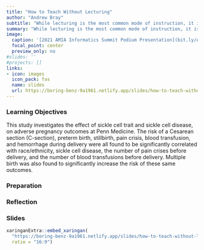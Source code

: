 ```yaml
---
title: "How to Teach Without Lecturing"
author: "Andrew Bray"
subtitle: "While lecturing is the most common mode of instruction, it is known to have serious weaknesses. Alternatives that require students to be actively involved in the classroom environment are effective additions to the teacher's toolbox."
summary: "While lecturing is the most common mode of instruction, it is known to have serious weaknesses. Alternatives that require students to be actively involved in the classroom environment are effective additions to the teacher's toolbox."
image:
  caption: '[2021 AMIA Informatics Summit Podium Presentation](bit.ly/AMIA-sickle-cell)'
  focal_point: center
  preview_only: no
#slides: ''
#projects: []
links:
- icon: images
  icon_pack: fas
  name: slides
  url: https://boring-benz-9a1961.netlify.app/slides/how-to-teach-without-lecturing
---
```


### Learning Objectives

This study investigates the effect of sickle cell trait and sickle cell disease, on adverse pregnancy outcomes at Penn Medicine. The risk of a Cesarean section (C-section), preterm birth, stillbirth, pain crisis, blood transfusion, and hemorrhage during delivery were all found to be significantly correlated with race/ethnicity, sickle cell disease, the number of pain crises before delivery, and the number of blood transfusions before delivery. Multiple birth was also found to significantly increase the risk of these same outcomes.

### Preparation


### Reflection


### Slides

```r
xaringanExtra::embed_xaringan(
  "https://boring-benz-9a1961.netlify.app/slides/how-to-teach-without-lecturing",
  ratio = "16:9")
```
